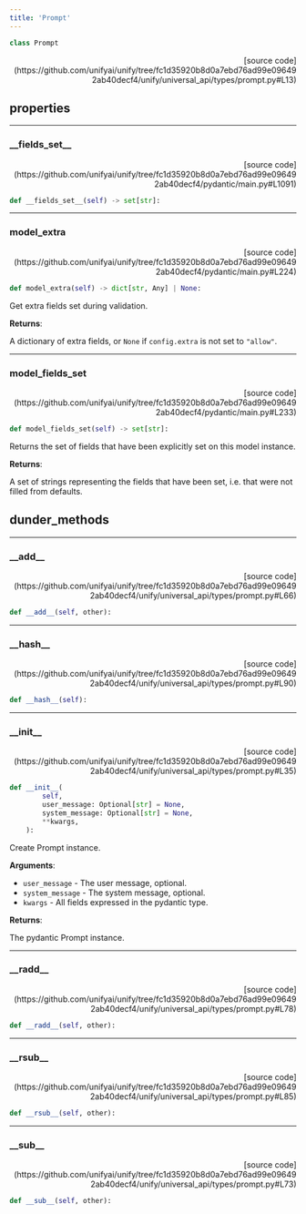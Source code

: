 ```yaml
---
title: 'Prompt'
---
```


```python
class Prompt
```

<p align="right">[source code](https://github.com/unifyai/unify/tree/fc1d35920b8d0a7ebd76ad99e096492ab40decf4/unify/universal_api/types/prompt.py#L13)</p>



## properties

---

### \_\_fields\_set\_\_

<p align="right">[source code](https://github.com/unifyai/unify/tree/fc1d35920b8d0a7ebd76ad99e096492ab40decf4/pydantic/main.py#L1091)</p>

```python
def __fields_set__(self) -> set[str]:
```



---

### model\_extra

<p align="right">[source code](https://github.com/unifyai/unify/tree/fc1d35920b8d0a7ebd76ad99e096492ab40decf4/pydantic/main.py#L224)</p>

```python
def model_extra(self) -> dict[str, Any] | None:
```

Get extra fields set during validation.

**Returns**:

A dictionary of extra fields, or `None` if `config.extra` is not set to `"allow"`.

---

### model\_fields\_set

<p align="right">[source code](https://github.com/unifyai/unify/tree/fc1d35920b8d0a7ebd76ad99e096492ab40decf4/pydantic/main.py#L233)</p>

```python
def model_fields_set(self) -> set[str]:
```

Returns the set of fields that have been explicitly set on this model instance.

**Returns**:

A set of strings representing the fields that have been set,
i.e. that were not filled from defaults.

## dunder_methods

---

### \_\_add\_\_

<p align="right">[source code](https://github.com/unifyai/unify/tree/fc1d35920b8d0a7ebd76ad99e096492ab40decf4/unify/universal_api/types/prompt.py#L66)</p>

```python
def __add__(self, other):
```



---

### \_\_hash\_\_

<p align="right">[source code](https://github.com/unifyai/unify/tree/fc1d35920b8d0a7ebd76ad99e096492ab40decf4/unify/universal_api/types/prompt.py#L90)</p>

```python
def __hash__(self):
```



---

### \_\_init\_\_

<p align="right">[source code](https://github.com/unifyai/unify/tree/fc1d35920b8d0a7ebd76ad99e096492ab40decf4/unify/universal_api/types/prompt.py#L35)</p>

```python
def __init__(
        self,
        user_message: Optional[str] = None,
        system_message: Optional[str] = None,
        **kwargs,
    ):
```

Create Prompt instance.

**Arguments**:

- `user_message` - The user message, optional.
- `system_message` - The system message, optional.
- `kwargs` - All fields expressed in the pydantic type.



**Returns**:

The pydantic Prompt instance.

---

### \_\_radd\_\_

<p align="right">[source code](https://github.com/unifyai/unify/tree/fc1d35920b8d0a7ebd76ad99e096492ab40decf4/unify/universal_api/types/prompt.py#L78)</p>

```python
def __radd__(self, other):
```



---

### \_\_rsub\_\_

<p align="right">[source code](https://github.com/unifyai/unify/tree/fc1d35920b8d0a7ebd76ad99e096492ab40decf4/unify/universal_api/types/prompt.py#L85)</p>

```python
def __rsub__(self, other):
```



---

### \_\_sub\_\_

<p align="right">[source code](https://github.com/unifyai/unify/tree/fc1d35920b8d0a7ebd76ad99e096492ab40decf4/unify/universal_api/types/prompt.py#L73)</p>

```python
def __sub__(self, other):
```

